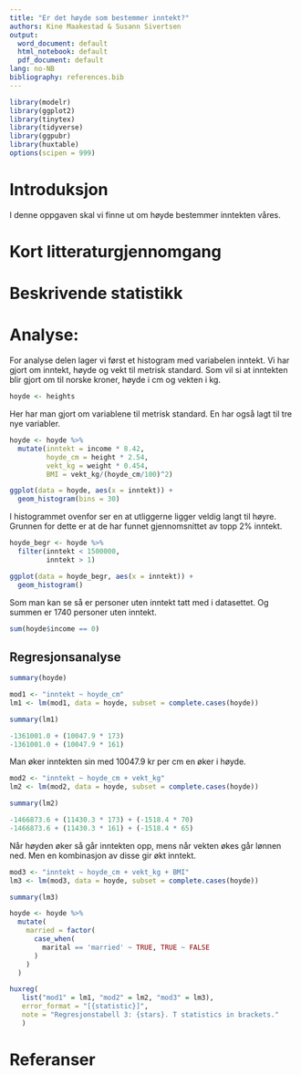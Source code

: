 ```yaml
---
title: "Er det høyde som bestemmer inntekt?"
authors: Kine Maakestad & Susann Sivertsen
output:
  word_document: default
  html_notebook: default
  pdf_document: default
lang: no-NB
bibliography: references.bib
---
```


```r
library(modelr)
library(ggplot2)
library(tinytex)
library(tidyverse)
library(ggpubr)
library(huxtable)
options(scipen = 999)
```

# Introduksjon

I denne oppgaven skal vi finne ut om høyde bestemmer inntekten våres.

# Kort litteraturgjennomgang

# Beskrivende statistikk

# Analyse:
For analyse delen lager vi først et histogram med variabelen inntekt. Vi har gjort om inntekt, høyde og vekt til metrisk standard. Som vil si at inntekten blir gjort om til norske kroner, høyde i cm og vekten i kg. 

```r
hoyde <- heights
```

Her har man gjort om variablene til metrisk standard. En har også lagt til tre nye variabler. 
```r
hoyde <- hoyde %>% 
  mutate(inntekt = income * 8.42,
         hoyde_cm = height * 2.54,
         vekt_kg = weight * 0.454,
         BMI = vekt_kg/(hoyde_cm/100)^2)
```


```r
ggplot(data = hoyde, aes(x = inntekt)) + 
  geom_histogram(bins = 30)

```
I histogrammet ovenfor ser en at utliggerne ligger veldig langt til høyre. Grunnen for dette er at de har funnet gjennomsnittet av topp 2% inntekt.  


```r
hoyde_begr <- hoyde %>% 
  filter(inntekt < 1500000,
         inntekt > 1)
```

```r
ggplot(data = hoyde_begr, aes(x = inntekt)) + 
  geom_histogram()
```

Som man kan se så er personer uten inntekt tatt med i datasettet. Og summen er 1740 personer uten inntekt. 

```r
sum(hoyde$income == 0)
```


## Regresjonsanalyse

```r
summary(hoyde)
```


```r
mod1 <- "inntekt ~ hoyde_cm"
lm1 <- lm(mod1, data = hoyde, subset = complete.cases(hoyde))
```

```r
summary(lm1)
```


```r
-1361001.0 + (10047.9 * 173)
-1361001.0 + (10047.9 * 161)
```
Man øker inntekten sin med 10047.9 kr per cm en øker i høyde. 

```r
mod2 <- "inntekt ~ hoyde_cm + vekt_kg"
lm2 <- lm(mod2, data = hoyde, subset = complete.cases(hoyde))
```

```r
summary(lm2)
```



```r
-1466873.6 + (11430.3 * 173) + (-1518.4 * 70)
-1466873.6 + (11430.3 * 161) + (-1518.4 * 65)
```

Når høyden øker så går inntekten opp, mens når vekten økes går lønnen ned. Men en kombinasjon av disse gir økt inntekt. 

```r
mod3 <- "inntekt ~ hoyde_cm + vekt_kg + BMI"
lm3 <- lm(mod3, data = hoyde, subset = complete.cases(hoyde))
```

```r
summary(lm3)
```


```r
hoyde <- hoyde %>% 
  mutate(
    married = factor(
      case_when(
        marital == 'married' ~ TRUE, TRUE ~ FALSE
      )
    )
  )
```



```r
huxreg(
   list("mod1" = lm1, "mod2" = lm2, "mod3" = lm3),
   error_format = "[{statistic}]",
   note = "Regresjonstabell 3: {stars}. T statistics in brackets."
   )
```


# Referanser




